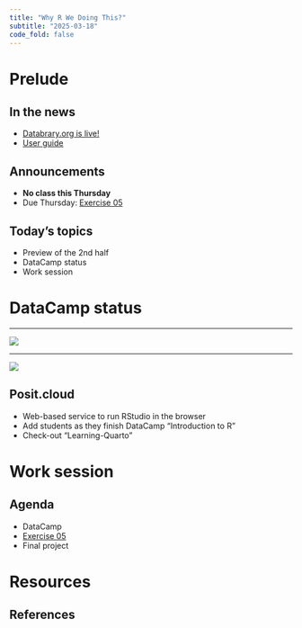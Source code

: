 ```yaml
---
title: "Why R We Doing This?"
subtitle: "2025-03-18"
code_fold: false
---
```


# Prelude

## In the news

- [Databrary.org is live!](https://databrary.org)
- [User guide](https://databrary.github.io/guide)

## Announcements

- **No class this Thursday**
- [Due]{.green_assigned} Thursday: [Exercise 05](../exercises/ex05-figure-prep-guidelines.qmd)

## Today's topics

- Preview of the 2nd half
- DataCamp status
- Work session

# DataCamp status

---

![](../include/img/datacamp-2025-03-17.png)

---

![](../include/img/datacamp-2025-03-17-completions.png)

## Posit.cloud

- Web-based service to run RStudio in the browser
- Add students as they finish DataCamp "Introduction to R"
- Check-out "Learning-Quarto"

# Work session

## Agenda

- DataCamp
- [Exercise 05](../exercises/ex05-figure-prep-guidelines.qmd)
- Final project

# Resources

## References
